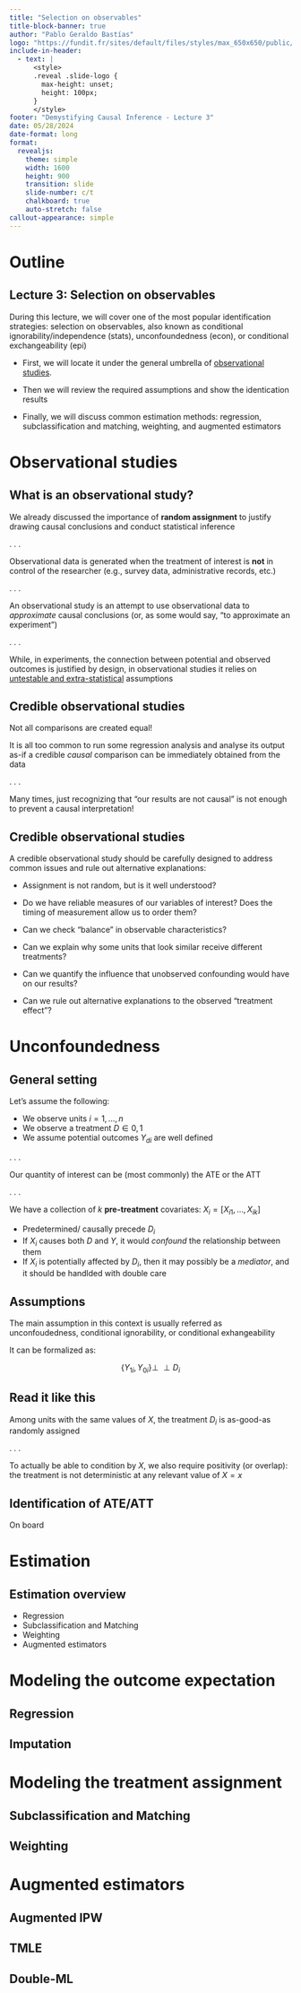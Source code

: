 ```yaml
---
title: "Selection on observables"
title-block-banner: true
author: "Pablo Geraldo Bastías"
logo: "https://fundit.fr/sites/default/files/styles/max_650x650/public/institutions/capture-decran-2023-07-07-162216.png?itok=1CkwlJEu"
include-in-header:
  - text: |
      <style>
      .reveal .slide-logo {
        max-height: unset;
        height: 100px;
      }
      </style>
footer: "Demystifying Causal Inference - Lecture 3"
date: 05/28/2024
date-format: long
format: 
  revealjs:
    theme: simple
    width: 1600
    height: 900
    transition: slide
    slide-number: c/t
    chalkboard: true
    auto-stretch: false
callout-appearance: simple
---
```


# Outline {background-color="#17a091"}

\newcommand\indep{\perp\!\!\!\perp}
\newcommand\nindep{\not\!\perp\!\!\!\perp}

## Lecture 3: Selection on observables

During this lecture, we will cover one of the most popular identification strategies: selection on observables, also known as conditional ignorability/independence (stats), unconfoundedness (econ), or conditional exchangeability (epi)

* First, we will locate it under the general umbrella of [observational studies](). 

* Then we will review the required assumptions and show the identication results

* Finally, we will discuss common estimation methods: regression, subclassification and matching, weighting, and augmented estimators

# Observational studies {background-color="#00a191"}

## What is an observational study?

We already discussed the importance of **random assignment** to justify drawing causal conclusions and conduct statistical inference

. . .

Observational data is generated when the treatment of interest is **not** in control of the researcher (e.g., survey data, administrative records, etc.)

. . .

An observational study is an attempt to use observational data to *approximate* causal conclusions (or, as some would say, "to approximate an experiment")

. . .

While, in experiments, the connection between potential and observed outcomes is justified by design, in observational studies it relies on [[untestable and extra-statistical]()]{.fragment .fade-in} assumptions


## Credible observational studies

Not all comparisons are created equal!

It is all too common to run some regression analysis and analyse its output as-if a credible *causal* comparison can be immediately obtained from the data

. . .

Many times, just recognizing that "our results are not causal" is not enough to prevent a causal interpretation!

## Credible observational studies

A credible observational study should be carefully designed to address common issues and rule out alternative explanations:

* Assignment is not random, but is it well understood?

* Do we have reliable measures of our variables of interest? Does the timing of measurement allow us to order them?

* Can we check "balance" in observable characteristics?

* Can we explain why some units that look similar receive different treatments?

* Can we quantify the influence that unobserved confounding would have on our results?

* Can we rule out alternative explanations to the observed "treatment effect"?

# Unconfoundedness {background-color="#00a191"}

## General setting

Let's assume the following:

* We observe units $i = 1, \dots, n$
* We observe a treatment $D \in {0,1}$
* We assume potential outcomes $Y_{di}$ are well defined

. . . 

Our quantity of interest can be (most commonly) the ATE or the ATT

. . . 

We have a collection of $k$ **pre-treatment** covariates: $X_i = [X_{i1}, \dots , X_{ik}]$

* Predetermined/ causally precede $D_i$
* If $X_i$ causes both $D$ and $Y$, it would *confound* the relationship between them
* If $X_i$ is potentially affected by $D_i$, then it may possibly be a *mediator*, and it should be handlded with double care

## Assumptions

The main assumption in this context is usually referred as unconfoudedness, conditional ignorability, or conditional exhangeability

It can be formalized as:

$$
\{Y_{1i}, Y_{0i}\} \indep D_i
$$

:::{.callout-note}
## Read it like this
Among units with the same values of $X$, the treatment $D_i$ is as-good-as randomly assigned
:::

. . .

To actually be able to condition by $X$, we also require positivity (or overlap): the treatment is not deterministic at any relevant value of $X=x$

## Identification of ATE/ATT

On board

# Estimation {background-color="#00a191"}

## Estimation overview

- Regression
- Subclassification and Matching
- Weighting
- Augmented estimators

# Modeling the outcome expectation {background-color="#00a191"}

## Regression {background-color="#E9004C"}

## Imputation {background-color="#E9004C"}

# Modeling the treatment assignment {background-color="#00a191"}

## Subclassification and Matching {background-color="#E9004C"}

## Weighting {background-color="#E9004C"}

# Augmented estimators {background-color="#00a191"}

## Augmented IPW {background-color="#692044"}

## TMLE {background-color="#E9004C"}

## Double-ML {background-color="#002F87"}



